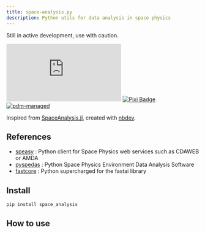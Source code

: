 ```yaml
---
title: space-analysis.py
description: Python utils for data analysis in space physics
---
```


Still in active development, use with caution.

[![PyPI](https://img.shields.io/pypi/v/space-analysis.py)](https://pypi.org/project/space-analysis.py)
[![Pixi Badge](https://img.shields.io/endpoint?url=https://raw.githubusercontent.com/prefix-dev/pixi/main/assets/badge/v0.json)](https://pixi.sh)
[![pdm-managed](https://img.shields.io/badge/pdm-managed-blueviolet)](https://pdm-project.org)

Inspired from [SpaceAnalysis.jl](https://henry2004y.github.io/VisAnaJulia/dev/), created with [nbdev](https://nbdev.fast.ai/).

## References

- [speasy](https://speasy.readthedocs.io) : Python client for Space Physics web services such as CDAWEB or AMDA
- [pyspedas](https://pyspedas.readthedocs.io) : Python Space Physics Environment Data Analysis Software
- [fastcore](https://fastcore.fast.ai) : Python supercharged for the fastai library

## Install

```sh
pip install space_analysis
```

## How to use

